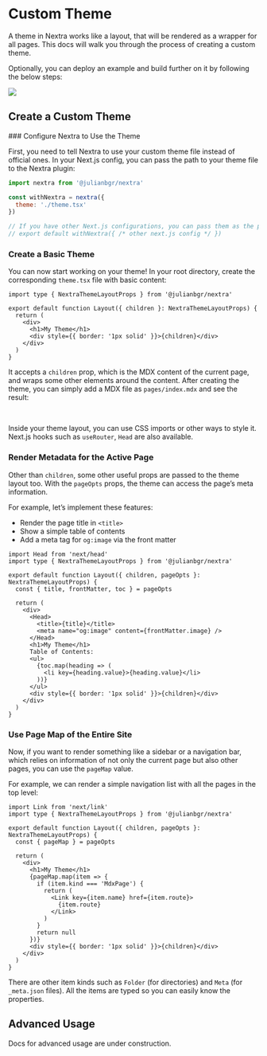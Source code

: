 
# Custom Theme

A theme in Nextra works like a layout, that will be rendered as a wrapper for
all pages. This docs will walk you through the process of creating a custom
theme.

Optionally, you can deploy an example and build further on it by following the
below steps:

[![](https://vercel.com/button)](https://vercel.com/new/clone?s=https%3A%2F%2Fgithub.com%2Fshuding%2Fnextra-example&showOptionalTeamCreation=false)

## Create a Custom Theme

<Steps>
### Configure Nextra to Use the Theme

First, you need to tell Nextra to use your custom theme file instead of official
ones. In your Next.js config, you can pass the path to your theme file to the
Nextra plugin:

```js {4} filename="next.config.mjs"
import nextra from '@julianbgr/nextra'

const withNextra = nextra({
  theme: './theme.tsx'
})

// If you have other Next.js configurations, you can pass them as the parameter:
// export default withNextra({ /* other next.js config */ })
```

### Create a Basic Theme

You can now start working on your theme! In your root directory, create the
corresponding `theme.tsx` file with basic content:

```tsx filename="theme.tsx" /children/
import type { NextraThemeLayoutProps } from '@julianbgr/nextra'

export default function Layout({ children }: NextraThemeLayoutProps) {
  return (
    <div>
      <h1>My Theme</h1>
      <div style={{ border: '1px solid' }}>{children}</div>
    </div>
  )
}
```

It accepts a `children` prop, which is the MDX content of the current page, and
wraps some other elements around the content. After creating the theme, you can
simply add a MDX file as `pages/index.mdx` and see the result:


<Screenshot src={customThemeImage} alt="Custom theme" />

<br />

Inside your theme layout, you can use CSS imports or other ways to style it.
Next.js hooks such as `useRouter`, `Head` are also available.

### Render Metadata for the Active Page

Other than `children`, some other useful props are passed to the theme layout
too. With the `pageOpts` props, the theme can access the page’s meta
information.

For example, let’s implement these features:

- Render the page title in `<title>`
- Show a simple table of contents
- Add a meta tag for `og:image` via the front matter

```tsx filename="theme.tsx" /pageOpts/
import Head from 'next/head'
import type { NextraThemeLayoutProps } from '@julianbgr/nextra'

export default function Layout({ children, pageOpts }: NextraThemeLayoutProps) {
  const { title, frontMatter, toc } = pageOpts

  return (
    <div>
      <Head>
        <title>{title}</title>
        <meta name="og:image" content={frontMatter.image} />
      </Head>
      <h1>My Theme</h1>
      Table of Contents:
      <ul>
        {toc.map(heading => (
          <li key={heading.value}>{heading.value}</li>
        ))}
      </ul>
      <div style={{ border: '1px solid' }}>{children}</div>
    </div>
  )
}
```

### Use Page Map of the Entire Site

Now, if you want to render something like a sidebar or a navigation bar, which
relies on information of not only the current page but also other pages, you can
use the `pageMap` value.

For example, we can render a simple navigation list with all the pages in the
top level:

```tsx filename="theme.tsx" /pageMap/
import Link from 'next/link'
import type { NextraThemeLayoutProps } from '@julianbgr/nextra'

export default function Layout({ children, pageOpts }: NextraThemeLayoutProps) {
  const { pageMap } = pageOpts

  return (
    <div>
      <h1>My Theme</h1>
      {pageMap.map(item => {
        if (item.kind === 'MdxPage') {
          return (
            <Link key={item.name} href={item.route}>
              {item.route}
            </Link>
          )
        }
        return null
      })}
      <div style={{ border: '1px solid' }}>{children}</div>
    </div>
  )
}
```

There are other item kinds such as `Folder` (for directories) and `Meta` (for
`_meta.json` files). All the items are typed so you can easily know the
properties.

</Steps>

## Advanced Usage

<Callout type="warning">
  Docs for advanced usage are under construction.
</Callout>
